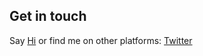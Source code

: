## Get in touch

Say [Hi](tn.selahle@gmail.com) or find me on other platforms: [Twitter](https://www.twitter.com/tebogonevile)
